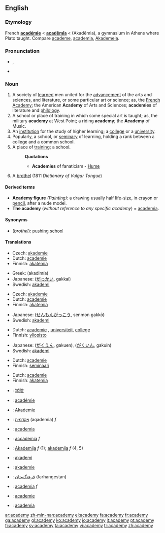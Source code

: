 ==English==
{{wikipedia}}

===Etymology===
French '''[[académie]]''' < {{L.}} '''[[academia|acadēmīa]]''' < {{AGr.}} '''{{polytonic|[[Ἀκαδήμια]]}}''' (Akadēmia), a gymnasium in Athens where Plato taught. Compare [[academe]], [[academia]], [[Akademeia]].

===Pronunciation===
*{{IPA|/əˈkædəmi/}}, {{SAMPA|/@"k{d@mi/}}
*{{audio|en-us-academy.ogg|Audio (US)}}

===Noun===
{{en-noun|academ|ies}}

# A society of [[learned]] men united for the [[advancement]] of the arts and sciences, and literature, or some particular art or science; as, the [[French Academy]]; the American '''Academy''' of Arts and Sciences; '''academies''' of literature and [[philology]].
# A school or place of training in which some special art is taught; as, the military '''academy''' at West Point; a riding '''academy'''; the '''Academy''' of Music.
# An [[institution]] for the study of higher learning; a [[college]] or a [[university]].
# Popularly, a school, or [[seminary]] of learning, holding a rank between a college and a common school.
# A place of [[training]]; a school.
#:'''Quotations'''
#:*'''Academies''' of fanaticism - [[Hume]]
# {{archaic}}{{vulgar}} A [[brothel]] (1811 ''Dictionary of Vulgar Tongue'') <!-- Does this deserve to be mentioned at all or is it just a curiosity? -->

====Derived terms====
*'''Academy figure''' ''(Painting):'' a drawing usually half [[life-size]], in [[crayon]] or [[pencil]], after a nude model.
*'''The academy''' (''without reference to any specific academy'') = [[academia]].

====Synonyms====
* (''brothel''): [[pushing school]]

====Translations====
{{trans-top|learned society}}
*Czech: [[akademie]] {{f}}
*Dutch: [[academie]] {{f}}
*Finnish: [[akatemia]]
{{trans-mid}}
*Greek: {{t|el|ακαδημία|f|}} (akadimía)
*Japanese: {{JAchar|[[学会]]}} ([[がっかい]], gakkai)
*Swedish: [[akademi]] {{c}}
{{trans-bottom}}

{{trans-top|specialized school}}
*Czech: [[akademie]] {{f}}
*Dutch: [[academie]] {{f}}
*Finnish: [[akatemia]]
{{trans-mid}}
*Japanese: {{JAchar|[[専門学校]]}} ([[せんもんがっこう]], senmon gakkō)
*Swedish: [[akademi]] {{c}}
{{trans-bottom}}

{{trans-top|college or university}}
*Dutch: [[academie]] {{f}}, [[universiteit]], [[college]]
*Finnish: [[yliopisto]]
{{trans-mid}}
*Japanese: {{JAchar|[[学園]]}} ([[がくえん]], gakuen), {{JAchar|[[学院]]}} ([[がくいん]], gakuin)
*Swedish: [[akademi]] {{c}}
{{trans-bottom}}

{{trans-top|seminary}}
*Dutch: [[academie]] {{f}}
*Finnish: [[seminaari]]
{{trans-mid}}
{{trans-bottom}}

{{trans-top|place of training, school}}
*Dutch: [[academie]] {{f}}
*Finnish: [[akatemia]]
{{trans-mid}}
{{trans-bottom}}

{{checktrans}}
{{trans-top|translations to be checked}}
*{{ttbc|Chinese}}: [[学院]]
*{{ttbc|French}}: [[académie]]
*{{ttbc|German}}: [[Akademie]]
*{{ttbc|Hebrew}}: [[אקדמיה]] (aqademia) ''f''
*{{ttbc|Interlingua}}: [[academia]]
*{{ttbc|Italian}}: [[accademia]] ''f''
{{trans-mid}}
*{{ttbc|Lithuanian}}: [[Akademija]] ''f'' (1); [[akademija]] ''f'' (4, 5)
*{{ttbc|Norwegian}}: [[akademi]]
*{{ttbc|Novial}}: [[akademie]]
*{{ttbc|Persian}}: [[فرهنگستان]] (farhangestan)
*{{ttbc|Portuguese}}: [[academia]] ''f''
*{{ttbc|Romanian}}: [[academie]]
*{{ttbc|Spanish}}: [[academia]]
{{trans-bottom}}

[[ar:academy]]
[[zh-min-nan:academy]]
[[el:academy]]
[[fa:academy]]
[[fr:academy]]
[[ga:academy]]
[[gl:academy]]
[[ko:academy]]
[[io:academy]]
[[it:academy]]
[[pt:academy]]
[[fi:academy]]
[[sv:academy]]
[[ta:academy]]
[[vi:academy]]
[[tr:academy]]
[[zh:academy]]